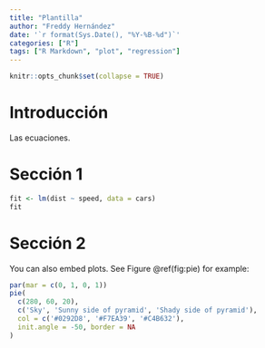 ```yaml
---
title: "Plantilla"
author: "Freddy Hernández"
date: '`r format(Sys.Date(), "%Y-%B-%d")`'
categories: ["R"]
tags: ["R Markdown", "plot", "regression"]
---
```


```r
knitr::opts_chunk$set(collapse = TRUE)
```

# Introducción

Las ecuaciones.

\begin{align*} 
y_i &\sim N(\mu_i, \sigma^2) \\ 
\mu_i &= 59 + 1 x_i \\
\sigma &= 1 \\
x &\sim Uniforme[1, 9]
\end{align*}

# Sección 1

```r
fit <- lm(dist ~ speed, data = cars)
fit
```

# Sección 2

You can also embed plots. See Figure \@ref(fig:pie) for example:

```r
par(mar = c(0, 1, 0, 1))
pie(
  c(280, 60, 20),
  c('Sky', 'Sunny side of pyramid', 'Shady side of pyramid'),
  col = c('#0292D8', '#F7EA39', '#C4B632'),
  init.angle = -50, border = NA
)
```
